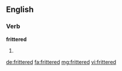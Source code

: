==English==

===Verb===
'''frittered'''

# {{en-past of|fritter}}

[[de:frittered]]
[[fa:frittered]]
[[mg:frittered]]
[[vi:frittered]]